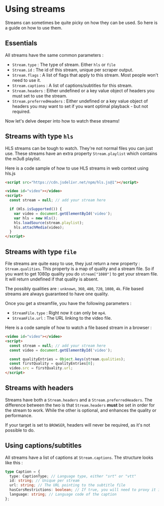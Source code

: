 # Using streams

Streams can sometimes be quite picky on how they can be used. So here is a guide on how to use them.

## Essentials

All streams have the same common parameters :
 - `Stream.type` : The type of stream. Either `hls` or `file`
 - `Stream.id` : The id of this stream, unique per scraper output.
 - `Stream.flags` : A list of flags that apply to this stream. Most people won't need to use it.
 - `Stream.captions` : A list of captions/subtitles for this stream.
 - `Stream.headers` : Either undefined or a key value object of headers you must set to use the stream.
 - `Stream.preferredHeaders` : Either undefined or a key value object of headers you may want to set if you want optimal playback - but not required.

Now let's delve deeper into how to watch these streams!

## Streams with type `hls`

HLS streams can be tough to watch. They're not normal files you can just use.
These streams have an extra property `Stream.playlist` which contains the m3u8 playlist.

Here is a code sample of how to use HLS streams in web context using hls.js

```html
<script src="https://cdn.jsdelivr.net/npm/hls.js@1"></script>

<video id="video"></video>
<script>
  const stream = null; // add your stream here

  if (Hls.isSupported()) {
    var video = document.getElementById('video');
    var hls = new Hls();
    hls.loadSource(stream.playlist);
    hls.attachMedia(video);
  }
</script>
```

## Streams with type `file`

File streams are quite easy to use, they just return a new property : `Stream.qualities`.
This property is a map of quality and a stream file. So if you want to get 1080p quality you do `stream["1080"]` to get your stream file. It will return undefined if that quality is absent.

The possibly qualities are : `unknown`, `360`, `480`, `720`, `1080`, `4k`.
File based streams are always guaranteed to have one quality.

Once you get a streamfile, you have the following parameters :
 - `StreamFile.type` : Right now it can only be `mp4`.
 - `StreamFile.url` : The URL linking to the video file.

Here is a code sample of how to watch a file based stream in a browser :

```html
<video id="video"></video>
<script>
  const stream = null; // add your stream here
  const video = document.getElementById('video');

  const qualityEntries = Object.keys(stream.qualities);
  const firstQuality = qualityEntries[0];
  video.src = firstQuality.url;
</script>
```

## Streams with headers

Streams have both a `Stream.headers` and a `Stream.preferredHeaders`.
The difference between the two is that `Stream.headers` **must** be set in order for the stream to work. While the other is optional, and enhances the quality or performance.

If your target is set to `BROWSER`, headers will never be required, as it's not possible to do.

## Using captions/subtitles

All streams have a list of captions at `Stream.captions`. The structure looks like this :
```ts
type Caption = {
  type: CaptionType; // Language type, either "srt" or "vtt"
  id: string; // Unique per stream
  url: string; // The URL pointing to the subtitle file
  hasCorsRestrictions: boolean; // If true, you will need to proxy it if you're running in a browser
  language: string; // Language code of the caption
};
```